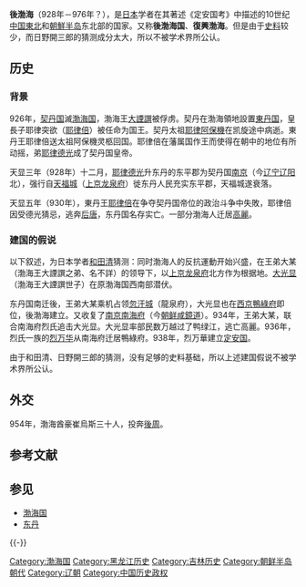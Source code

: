 {{朝鲜历史|隐藏=1}}

'''後渤海'''（928年－976年？），是[[日本|日本]]学者{{link-ja|日野開三郎|日野開三郎}}在其著述《定安国考》中描述的10世纪[[中国東北|中国東北]]和[[朝鮮半岛|朝鮮半岛]]东北部的国家。又称'''後渤海国'''、'''復興渤海'''。但是由于[[史料|史料]]较少，而日野開三郎的猜测成分太大，所以不被学术界所公认。

== 历史 ==
=== 背景 ===
926年，[[契丹国|契丹国]]滅[[渤海国|渤海国]]，渤海王[[大諲譔|大諲譔]]被俘虏。契丹在渤海領地設置[[東丹国|東丹国]]，皇長子耶律突欲（[[耶律倍|耶律倍]]）被任命为国王。契丹太祖[[耶律阿保機|耶律阿保機]]在凯旋途中病逝。東丹王耶律倍送太祖阿保機灵柩回国。耶律倍在藩属国作王而使得在朝中的地位有所动摇，弟[[耶律德光|耶律德光]]成了契丹国皇帝。

天显三年（928年）十二月，[[耶律德光|耶律德光]]升东丹的东平郡为契丹国[[东京_(辽)|南京]]（今[[辽宁|辽宁]][[辽阳|辽阳]]北），强行自[[天福城|天福城]]（[[上京龙泉府|上京龙泉府]]）徙东丹人民充实东平郡，天福城遂衰落。

天显五年（930年），東丹王[[耶律倍|耶律倍]]在争夺契丹国帝位的政治斗争中失敗，耶律倍因受德光猜忌，逃奔[[后唐|后唐]]，东丹国名存实亡。一部分渤海人迁居[[高麗|高麗]]。

=== 建国的假说 ===
以下叙述，为日本学者[[和田清|和田清]]猜测：同时渤海人的反抗運動开始兴盛，在王弟大某（渤海王大諲譔之弟、名不詳）的领导下，以[[上京龙泉府|上京龙泉府]]北方作为根据地。[[大光显|大光显]]（渤海王大諲譔世子）在原渤海国西南部潜伏。

东丹国南迁後，王弟大某乘机占领[[忽汗城|忽汗城]]（龍泉府），大光显也在[[西京鴨綠府|西京鴨綠府]]即位，後渤海建立。又收复了[[南京南海府|南京南海府]]（今[[朝鲜|朝鲜]][[咸鏡道|咸鏡道]]）。934年，王弟大某，联合南海府烈氏追击大光显。大光显率部民数万越过了鸭绿江，逃亡高麗。936年，烈氏一族的[[烈万华|烈万华]]从南海府迁居鴨綠府。938年，烈万華建立[[定安国|定安国]]。

由于和田清、日野開三郎的猜测，没有足够的史料基础，所以上述建国假说不被学术界所公认。

== 外交 ==
954年，渤海酋豪崔烏斯三十人，投奔[[後周|後周]]。

== 参考文献 ==
{{Reflist}}

== 参见 ==
* [[渤海国|渤海国]]
* [[东丹|东丹]]

{{-}}
{{FiveDynasties-song-liao-jin}}

[[Category:渤海国|Category:渤海国]] 
[[Category:黑龙江历史|Category:黑龙江历史]]
[[Category:吉林历史|Category:吉林历史]]
[[Category:朝鲜半岛朝代|Category:朝鲜半岛朝代]]
[[Category:辽朝|Category:辽朝]]
[[Category:中国历史政权|Category:中国历史政权]]